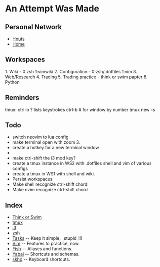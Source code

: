 = An Attempt Was Made =

== Personal Network ==
* [[houts_personal_network|Houts]]
* [[home_personal_network|Home]]

== Workspaces ==
1. Wiki - 0:zsh 1:vimwiki
2. Configuration - 0:zsh/.dotfiles 1:vim
3. Web/Research
4. Trading
5. Trading practice - think or swim papter
6. Python

== Reminders ==
tmux: ctrl-b ? lists keystrokes
ctrl-b # for window by number
tmux new -s<session-name>

== Todo ==
* switch neovim to lua config
* make terminal open with zoom 3.
* create a hotkey for a new terminal window
*
* make ctrl-shift the i3 mod key?
* create a tmux instance in WS2 with .dotfiles shell and vim of various configs
* create a tmux in WS1 with shell and wiki.
* Persist workspaces
* Make shell recognize ctrl-shift chord
* Make nvim recognize ctrl-shift chord

== Index ==
* [[thinkorswim|Think or Swim]]
* [[tmux]]
* [[i3]]
* [[zsh]]
* [[Tasks]] -- Keep it simple, _stupid_!!!
* [[Vim]] -- Features to practice, now.
* [[Fish]] -- Aliases and functions.
* [[Yabai]] -- Shortcuts and schemas.
* [[skhd]] -- Keyboard shortcuts.
